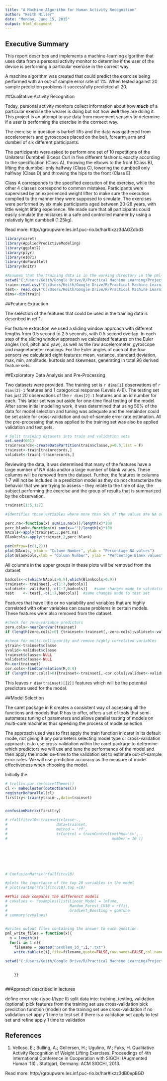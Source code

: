```yaml
---
title: "A Machine Algorithm for Human Activity Recognition"
author: "Keith Miller"
date: "Monday, June 15, 2015"
output: html_document
---
```

## Executive Summary
This report describes and implements a machine-learning algorithm that uses data from a personal activity monitor to determine if the user of the device is performing a particular exercise in the correct way.  

A machine algorithm was created that could predict the exercise being performed with an out-of sample error rate of 1%.  When tested against 20 sample prediction problems it successfully predicted all 20.

##Qualitative Activity Recognition

Today, personal activity monitors collect information about how ***much*** of a particular exercise the wearer is doing but not how ***well*** they are doing it.  This project is an attempt to use data from movement sensors to determine if a user is performing the exercise in the correect way.

The exercise in question is barbell lifts and the data was gathered from acceleromters and gyroscopes placed on the belt, forearm, arm and dumbell of six different participants.  

The participants were asked to perform one set of 10 repetitions of the Unilateral Dumbbell Biceps Curl in five different fashions: exactly according to the specification (Class A), throwing the elbows to the front (Class B), lifting the dumbbell only halfway (Class C), lowering the dumbbell only halfway (Class D) and throwing the hips to the front (Class E).

Class A corresponds to the specified execution of the exercise, while the other 4 classes correspond to common mistakes. Participants were supervised by an experienced weight lifter to make sure the execution complied to the manner they were supposed to simulate. The exercises were performed by six male participants aged between 20-28 years, with little weight lifting experience. We made sure that all participants could easily simulate the mistakes in a safe and controlled manner by using a relatively light dumbbell (1.25kg).

Read more: http://groupware.les.inf.puc-rio.br/har#ixzz3dAGZdbd3
```r
library(caret)
library(AppliedPredictiveModeling)
library(ggplot2)
library(plyr)
library(e1071)
library(doParallel)
library(knitr)
```


```r
#Assumes that the training data is in the working directory in the pml-training.csv file
setwd("C:/Users/Keith/Google Drive/R/Practical Machine Learning/Project")
train<-read.csv("C:/Users/Keith/Google Drive/R/Practical Machine Learning/Project/pml-training.csv")
test<- read.csv("C:/Users/Keith/Google Drive/R/Practical Machine Learning/Project/pml-testing.csv")
dims<-dim(train)

```

##Feature Extraction

The selection of the features that could be used in the training data is described in ref 1. 

For feature extraction we used a sliding window approach
with different lengths from 0.5 second to 2.5 seconds, with
0.5 second overlap. In each step of the sliding window approach
we calculated features on the Euler angles (roll, pitch
and yaw), as well as the raw accelerometer, gyroscope and
magnetometer readings. For the Euler angles of each of the
four sensors we calculated eight features: mean, variance,
standard deviation, max, min, amplitude, kurtosis and skewness,
generating in total 96 derived feature sets.




##Exploratory Data Analysis and Pre-Processing

Two datasets were provided.  The training set is `r dims[1]` observations of `r dims[2]-1` features and 1 categorical response (Levels A-E).   The testing set has just 20 observations of the `r dims[2]-1` features and an id number for each.  This latter set was put aside for one-time final testing of the model.  After some initial modelling work, it was determined that using 50% of the data for model selection and tuning was adequate and the remainder could be set aside for cross-validation and out-of-sample error rate estimation.  All the pre-processing that was applied to the training set was also be applied validation and test sets.  

```r
# Split training datasets into train and validation sets
set.seed(601)
trainrecords<-createDataPartition(train$classe,p=0.5,list = F)
trainset<-train[trainrecords,]
validset<-train[-trainrecords,]


```

Reviewing the data, it was determined that many of the features have a large number of NA data and/or a large number of blank values. These columns will be removed from the dataset.  Further, the features in columns 1-7 will not  be included in a prediction model as they do not characterize the behavior that we are trying to assess - they relate to the time of day, the subject performing the exercise and the group of results that is summarized by the observation.
```r
trainset[1:5,1:7]

```
```r
#identifies those variables where more than 50% of the values are NA or blank and removes them

perc.na<-function(x) sum(is.na(x))/length(x)*100
perc.blank<-function(x) sum(x=="")/length(x)*100
NAcols<-apply(trainset,2,perc.na)   
Blankcols<-apply(trainset,2,perc.blank)

par(mfrow=(c(1,2)))
plot(NAcols, xlab = "Column Number", ylab = "Percentage NA values")
plot(Blankcols,xlab = "Column Number", ylab = "Percentage Blank values")
```

All columns in the upper groups in these plots will be removed from the dataset
```r
badcols<-c(which(NAcols>0.9),which(Blankcols>0.9))
trainset<- trainset[,-c(1:7,badcols)]
validset<- validset[,-c(1:7,badcols)]   #same changes made to validation set
test    <- test[,-c(1:7,badcols)]  #same changes made to test set
```

Features that have little or no variability and variables that are highly correlated with other variables can cause problems in certain models.  These features were also removed from the dataset.

```r
#check for zero-variance predictors
zero.cols<-nearZeroVar(trainset)
if (length(zero.cols)>0) {trainset<-trainset[,-zero.cols];validset<-validset[,-zero.cols];test<-test[,-zero.cols]}

#check for multi-collinearity and remove highly correlated variables
ytrain<-trainset$classe
yvalid<-validset$classe
trainset$classe<-NULL
validset$classe<-NULL
M<-cor(trainset)
cor.cols<-findCorrelation(M,0.9)
if (length(cor.cols)>0){trainset<-trainset[,-cor.cols];validset<-validset[,-cor.cols];test<-test[,-cor.cols]}
```

 This leaves `r dim(trainset)[[2]]` features which will be the potential predictors used for the model.



##Model Selection

The caret package in R creates a consistent way of accessing all the functions and models that R has to offer, offers a set of tools that semi-automates tuning of parameters and allows parallel testing of models on multi-core machines thus speeding the process of modle selection.  


The approach used was to first apply the train function in caret in its default mode, not giving it any parameters selecting model type or cross-validation approach.   is to use cross-validation within the caret package to determine which predictors we will use and tune the performance of the model and then apply the model oe-time to the validation set to estimate out-of-sample error rates.   We will use prediction accuracy as the measure of model effectiveness when choosing the model.  


Initially the 
```r
# trellis.par.set(caretTheme())
cl <- makeCluster(detectCores())
registerDoParallel(cl)
firsttry<-train(ytrain~.,data=trainset)


confusionMatrix(firsttry)

# rfallfitcv10<-trainset(classe~.,
#                      data=trainset,
#                      method = 'rf', 
#                      trControl = trainControl(method='cv',
#                                               number = 10 ))



 



# ConfusionMatrix(rfallfitcv10)

#plots the importance of the top 20 variables in the model 
# plot(varImp(rfallfitcv10),top =10)

##This code compares the differenct models
# cvValues <- resamples(list(Linear_Model = lmTune, 
#                            Random_Forest_CV10 = rffit,
#                            Gradient_Boosting = gbmTune
# summary(cvValues)                           
                           
```

```r
#writes output files containing the answer to each question
pml_write_files = function(x){
  n = length(x)
  for(i in 1:n){
    filename = paste0("problem_id_",i,".txt")
    write.table(x[i],file=filename,quote=FALSE,row.names=FALSE,col.names=FALSE)

setwd("C:/Users/Keith/Google Drive/R/Practical Machine Learning/Project/results")
    
    
    }}
    
```




##Approach described in lectures

define error rate (type I/type II)
split data into:
training, testing, validation (optional)
pick features from the training set
use cross-validation
pick prediction function (model) on the training set
use cross-validation
if no validation set
apply 1 time to test set
if there is a validation set
apply to test set and refine
apply 1 time to validation

## References
1. Velloso, E.; Bulling, A.; Gellersen, H.; Ugulino, W.; Fuks, H. Qualitative Activity Recognition of Weight Lifting Exercises. Proceedings of 4th International Conference in Cooperation with SIGCHI (Augmented Human '13) . Stuttgart, Germany: ACM SIGCHI, 2013.


Read more: http://groupware.les.inf.puc-rio.br/har#ixzz3dB0epBGD